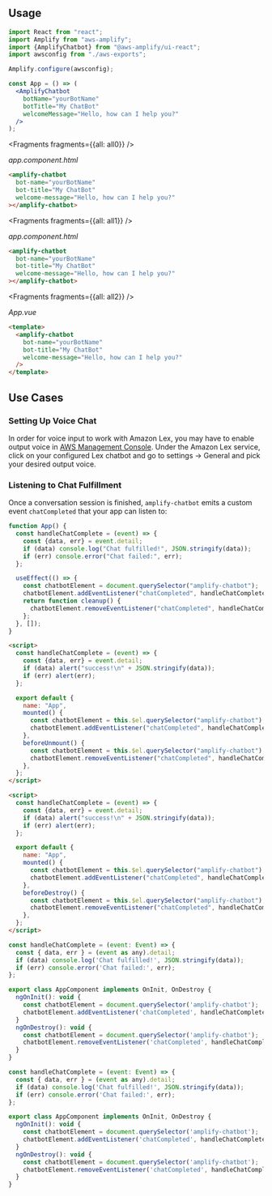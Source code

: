 ## Usage

<FilterContent framework="react">

```jsx
import React from "react";
import Amplify from "aws-amplify";
import {AmplifyChatbot} from "@aws-amplify/ui-react";
import awsconfig from "./aws-exports";

Amplify.configure(awsconfig);

const App = () => (
  <AmplifyChatbot
    botName="yourBotName"
    botTitle="My ChatBot"
    welcomeMessage="Hello, how can I help you?"
  />
);
```

</FilterContent>

<FilterContent framework="angular">


<Fragments fragments={{all: all0}} />

_app.component.html_

```html
<amplify-chatbot
  bot-name="yourBotName"
  bot-title="My ChatBot"
  welcome-message="Hello, how can I help you?"
></amplify-chatbot>
```

</FilterContent>

<FilterContent framework="ionic">


<Fragments fragments={{all: all1}} />

_app.component.html_

```html
<amplify-chatbot
  bot-name="yourBotName"
  bot-title="My ChatBot"
  welcome-message="Hello, how can I help you?"
></amplify-chatbot>
```

</FilterContent>

<FilterContent framework="vue">


<Fragments fragments={{all: all2}} />

_App.vue_

```html
<template>
  <amplify-chatbot
    bot-name="yourBotName"
    bot-title="My ChatBot"
    welcome-message="Hello, how can I help you?"
  />
</template>
```

</FilterContent>

<ui-component-props tag="amplify-chatbot" prop-type="attr" use-table-headers></ui-component-props>

## Use Cases

### Setting Up Voice Chat

In order for voice input to work with Amazon Lex, you may have to enable output voice in [AWS Management Console](https://console.aws.amazon.com/console/home). Under the Amazon Lex service, click on your configured Lex chatbot and go to settings -> General and pick your desired output voice.

### Listening to Chat Fulfillment

Once a conversation session is finished, `amplify-chatbot` emits a custom event `chatCompleted` that your app can listen to:

<FilterContent framework="react">

```js
function App() {
  const handleChatComplete = (event) => {
    const {data, err} = event.detail;
    if (data) console.log("Chat fulfilled!", JSON.stringify(data));
    if (err) console.error("Chat failed:", err);
  };

  useEffect(() => {
    const chatbotElement = document.querySelector("amplify-chatbot");
    chatbotElement.addEventListener("chatCompleted", handleChatComplete);
    return function cleanup() {
      chatbotElement.removeEventListener("chatCompleted", handleChatComplete);
    };
  }, []);
}
```

</FilterContent>

<FilterContent framework="vue">

<BlockSwitcher>
<CodeBlock name="Vue 3">

```html
<script>
  const handleChatComplete = (event) => {
    const {data, err} = event.detail;
    if (data) alert("success!\n" + JSON.stringify(data));
    if (err) alert(err);
  };

  export default {
    name: "App",
    mounted() {
      const chatbotElement = this.$el.querySelector("amplify-chatbot");
      chatbotElement.addEventListener("chatCompleted", handleChatComplete);
    },
    beforeUnmount() {
      const chatbotElement = this.$el.querySelector("amplify-chatbot");
      chatbotElement.removeEventListener("chatCompleted", handleChatComplete);
    },
  };
</script>
```

</CodeBlock>
<CodeBlock name="Vue 2">

```html
<script>
  const handleChatComplete = (event) => {
    const {data, err} = event.detail;
    if (data) alert("success!\n" + JSON.stringify(data));
    if (err) alert(err);
  };

  export default {
    name: "App",
    mounted() {
      const chatbotElement = this.$el.querySelector("amplify-chatbot");
      chatbotElement.addEventListener("chatCompleted", handleChatComplete);
    },
    beforeDestroy() {
      const chatbotElement = this.$el.querySelector("amplify-chatbot");
      chatbotElement.removeEventListener("chatCompleted", handleChatComplete);
    },
  };
</script>
```

</CodeBlock>
</BlockSwitcher>

</FilterContent>

<FilterContent framework="angular">

```js
const handleChatComplete = (event: Event) => {
  const { data, err } = (event as any).detail;
  if (data) console.log('Chat fulfilled!', JSON.stringify(data));
  if (err) console.error('Chat failed:', err);
};

export class AppComponent implements OnInit, OnDestroy {
  ngOnInit(): void {
    const chatbotElement = document.querySelector('amplify-chatbot');
    chatbotElement.addEventListener('chatCompleted', handleChatComplete);
  }
  ngOnDestroy(): void {
    const chatbotElement = document.querySelector('amplify-chatbot');
    chatbotElement.removeEventListener('chatCompleted', handleChatComplete);
  }
}
```

</FilterContent>

<FilterContent framework="ionic">

```js
const handleChatComplete = (event: Event) => {
  const { data, err } = (event as any).detail;
  if (data) console.log('Chat fulfilled!', JSON.stringify(data));
  if (err) console.error('Chat failed:', err);
};

export class AppComponent implements OnInit, OnDestroy {
  ngOnInit(): void {
    const chatbotElement = document.querySelector('amplify-chatbot');
    chatbotElement.addEventListener('chatCompleted', handleChatComplete);
  }
  ngOnDestroy(): void {
    const chatbotElement = document.querySelector('amplify-chatbot');
    chatbotElement.removeEventListener('chatCompleted', handleChatComplete);
  }
}
```

</FilterContent>
